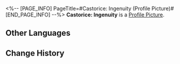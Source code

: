 <%-- [PAGE_INFO]
PageTitle=#Castorice: Ingenuity (Profile Picture)#
[END_PAGE_INFO] --%>
{{Item Infobox
|title       = Castorice: Ingenuity
|id          = 200137
|image       = Profile Picture Castorice - Ingenuity.png{{subst:void|<!--$UPLOAD:<<SpriteOutput/ItemFigures/AvatarHead/IconHead_200137.png>-<Profile Picture Castorice - Ingenuity.png>-<Item Icons>>-->}}
|type        = Profile Picture
|invCategory = 
|rarity      = 5
|effect      = 
|description = Castorice, who appreciates exquisite craftsmanship.
|source1     = Avatar reward obtained from unlocking [[Nameless Honor]].
}}
{{Description|''"The texture of flowers... should be more delicate and soft. Would it be better to add more cotton yarn?"''}}
'''Castorice: Ingenuity''' is a [[Profile Picture]].

==Other Languages==
{{Other Languages
|en   = Castorice: Ingenuity
|zhs  = 遐蝶•巧思
|zht  = 遐蝶•巧思
|ja   = キャストリス・巧技
|ko   = 카스토리스•창의
|es   = Castorice: Ingeniosidad
|fr   = Castorice&nbsp;: Ingéniosité
|ru   = Кастория: Искусность
|th   = Castorice - ช่างคิด
|vi   = Castorice - Tinh Tế
|de   = Castorice: Einfallsreichtum
|id   = Castorice: Kecerdikan
|pt   = Castorice: Ingenuidade
}}

==Change History==
{{Change History|3.2}}